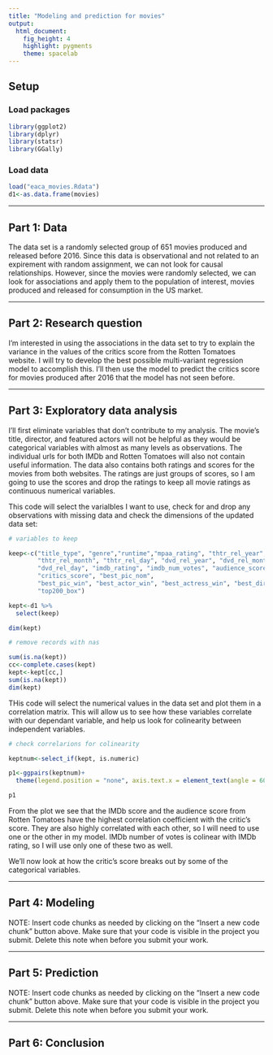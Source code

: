 ```yaml
---
title: "Modeling and prediction for movies"
output: 
  html_document: 
    fig_height: 4
    highlight: pygments
    theme: spacelab
---
```


## Setup

### Load packages

```r
library(ggplot2)
library(dplyr)
library(statsr)
library(GGally)
```

### Load data


```r
load("eaca_movies.Rdata")
d1<-as.data.frame(movies)
```



* * *

## Part 1: Data

The data set is a randomly selected group of 651 movies produced and released before 2016.  Since this data is observational and not related to an expirement with random assignment, we can not look for causal relationships.  However, since the movies were randomly selected, we can look for associations and apply them to the population of interest, movies produced and released for consumption in the US market.


* * *

## Part 2: Research question

I'm interested in using the associations in the data set to try to explain the variance in the values of the critics score from the Rotten Tomatoes website.  I will try to develop the best possible multi-variant regression model to accomplish this.  I'll then use the model to predict the critics score for movies produced after 2016 that the model has not seen before.



* * *

## Part 3: Exploratory data analysis

I'll first eliminate variables that don't contribute to my analysis.  The movie's title, director, and featured actors will not be helpful as they would be categorical variables with almost as many levels as observations.  The individual urls for both IMDb and Rotten Tomatoes will also not contain useful information.  The data also contains both ratings and scores for the movies from both websites.  The ratings are just groups of scores, so  I am going to use the scores and drop the ratings to keep all movie ratings as continuous numerical variables.

This code will select the varialbles I want to use, check for and drop any observations with missing data and check the dimensions of the updated data set:

```r
# variables to keep 

keep<-c("title_type", "genre","runtime","mpaa_rating", "thtr_rel_year",
        "thtr_rel_month", "thtr_rel_day", "dvd_rel_year", "dvd_rel_month",
        "dvd_rel_day", "imdb_rating", "imdb_num_votes", "audience_score",
        "critics_score", "best_pic_nom",
        "best_pic_win", "best_actor_win", "best_actress_win", "best_dir_win",
        "top200_box")

kept<-d1 %>%
  select(keep)

dim(kept)

# remove records with nas

sum(is.na(kept))
cc<-complete.cases(kept)
kept<-kept[cc,]
sum(is.na(kept))
dim(kept)

```

THis code will select the numerical values in the data set and plot them in a correlation matrix.  This will allow us to see how these variables correlate with our dependant variable, and help us look for colinearity between independent variables.

```r

# check correlarions for colinearity

keptnum<-select_if(kept, is.numeric)

p1<-ggpairs(keptnum)+
  theme(legend.position = "none", axis.text.x = element_text(angle = 60,hjust = 1))

p1
```


From the plot we see that the IMDb score and the audience score from Rotten Tomatoes have the highest correlation coefficient with the critic's score.  They are also highly correlated with each other, so I will need to use one or the other in my model.  IMDb number of votes is colinear with IMDb rating, so I will use only one of these two as well.



We'll now look at how the critic's score breaks out by some of the categorical variables.


* * *

## Part 4: Modeling

NOTE: Insert code chunks as needed by clicking on the "Insert a new code chunk" 
button above. Make sure that your code is visible in the project you submit. 
Delete this note when before you submit your work.

* * *

## Part 5: Prediction

NOTE: Insert code chunks as needed by clicking on the "Insert a new code chunk" 
button above. Make sure that your code is visible in the project you submit. 
Delete this note when before you submit your work.

* * *

## Part 6: Conclusion

